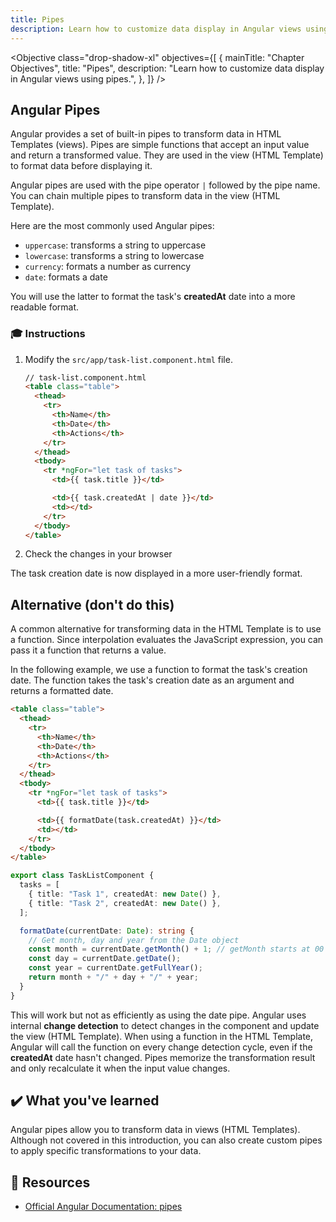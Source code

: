 ```yaml
---
title: Pipes
description: Learn how to customize data display in Angular views using pipes.
---
```



<Objective
  class="drop-shadow-xl"
  objectives={[
    {
      mainTitle: "Chapter Objectives",
      title: "Pipes",
      description:
        "Learn how to customize data display in Angular views using pipes.",
    },
  ]}
/>

## Angular Pipes

Angular provides a set of built-in pipes to transform data in HTML Templates (views).
Pipes are simple functions that accept an input value and return a transformed value.
They are used in the view (HTML Template) to format data before displaying it.

Angular pipes are used with the pipe operator `|` followed by the pipe name.
You can chain multiple pipes to transform data in the view (HTML Template).

Here are the most commonly used Angular pipes:

- `uppercase`: transforms a string to uppercase
- `lowercase`: transforms a string to lowercase
- `currency`: formats a number as currency
- `date`: formats a date

You will use the latter to format the task's **createdAt** date into a more readable format.

### 🎓 Instructions

<Steps>

1. Modify the `src/app/task-list.component.html` file.

   ```html ins={"use the date pipe": 13-14} ins="| date: 'shortdate'"
   // task-list.component.html
   <table class="table">
     <thead>
       <tr>
         <th>Name</th>
         <th>Date</th>
         <th>Actions</th>
       </tr>
     </thead>
     <tbody>
       <tr *ngFor="let task of tasks">
         <td>{{ task.title }}</td>

         <td>{{ task.createdAt | date }}</td>
         <td></td>
       </tr>
     </tbody>
   </table>
   ```

2. Check the changes in your browser

</Steps>

The task creation date is now displayed in a more user-friendly format.

## Alternative (don't do this)

A common alternative for transforming data in the HTML Template is to use a function.
Since interpolation evaluates the JavaScript expression, you can pass it a function that returns a value.

In the following example, we use a function to format the task's creation date. The function takes the task's creation date as an argument and returns a formatted date.

```html ins="formatDate(task.createdAt)"
<table class="table">
  <thead>
    <tr>
      <th>Name</th>
      <th>Date</th>
      <th>Actions</th>
    </tr>
  </thead>
  <tbody>
    <tr *ngFor="let task of tasks">
      <td>{{ task.title }}</td>

      <td>{{ formatDate(task.createdAt) }}</td>
      <td></td>
    </tr>
  </tbody>
</table>
```

```typescript ins={"pass the date and return a formatted date": 6-13}
export class TaskListComponent {
  tasks = [
    { title: "Task 1", createdAt: new Date() },
    { title: "Task 2", createdAt: new Date() },
  ];

  formatDate(currentDate: Date): string {
    // Get month, day and year from the Date object
    const month = currentDate.getMonth() + 1; // getMonth starts at 00 for January, so we add 1
    const day = currentDate.getDate();
    const year = currentDate.getFullYear();
    return month + "/" + day + "/" + year;
  }
}
```

This will work but not as efficiently as using the date pipe.
Angular uses internal **change detection** to detect changes in the component and update the view (HTML Template).
When using a function in the HTML Template, Angular will call the function on every change detection cycle, even if the **createdAt** date hasn't changed.
Pipes memorize the transformation result and only recalculate it when the input value changes.

## ✔️ What you've learned

Angular pipes allow you to transform data in views (HTML Templates).
Although not covered in this introduction, you can also create custom pipes to apply specific transformations to your data.

## 🔗 Resources

- <a href="https://angular.dev/guide/pipes" target="_blank">
    Official Angular Documentation: pipes
  </a>
